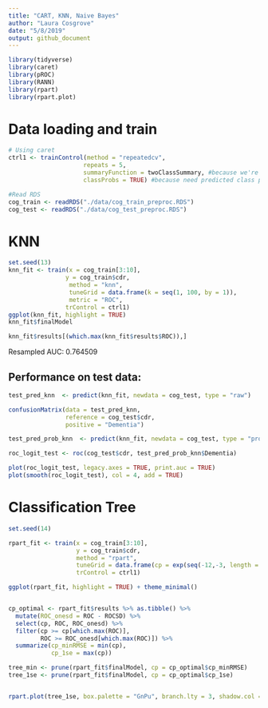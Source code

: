 ```yaml
---
title: "CART, KNN, Naive Bayes"
author: "Laura Cosgrove"
date: "5/8/2019"
output: github_document
---
```


```r
library(tidyverse)
library(caret)
library(pROC)
library(RANN)
library(rpart)
library(rpart.plot)

```

# Data loading and train 

```r
# Using caret
ctrl1 <- trainControl(method = "repeatedcv",
                     repeats = 5,
                     summaryFunction = twoClassSummary, #because we're in the two-class setting
                     classProbs = TRUE) #because need predicted class probabilities to get ROC curve

#Read RDS 
cog_train <- readRDS("./data/cog_train_preproc.RDS")
cog_test <- readRDS("./data/cog_test_preproc.RDS")
```


# KNN

```r
set.seed(13)
knn_fit <- train(x = cog_train[3:10],
                y = cog_train$cdr,
                 method = "knn",
                 tuneGrid = data.frame(k = seq(1, 100, by = 1)),
                 metric = "ROC",
                trControl = ctrl1)
ggplot(knn_fit, highlight = TRUE)
knn_fit$finalModel

knn_fit$results[(which.max(knn_fit$results$ROC)),]

```

Resampled AUC: 0.764509

## Performance on test data:
```r
test_pred_knn  <- predict(knn_fit, newdata = cog_test, type = "raw")

confusionMatrix(data = test_pred_knn, 
                reference = cog_test$cdr,
                positive = "Dementia")

test_pred_prob_knn  <- predict(knn_fit, newdata = cog_test, type = "prob")

roc_logit_test <- roc(cog_test$cdr, test_pred_prob_knn$Dementia)

plot(roc_logit_test, legacy.axes = TRUE, print.auc = TRUE) 
plot(smooth(roc_logit_test), col = 4, add = TRUE) 

```

# Classification Tree

```r
set.seed(14)

rpart_fit <- train(x = cog_train[3:10],
                   y = cog_train$cdr, 
                   method = "rpart",
                   tuneGrid = data.frame(cp = exp(seq(-12,-3, length = 100))),
                   trControl = ctrl1)

ggplot(rpart_fit, highlight = TRUE) + theme_minimal()


cp_optimal <- rpart_fit$results %>% as.tibble() %>% 
  mutate(ROC_onesd = ROC - ROCSD) %>% 
  select(cp, ROC, ROC_onesd) %>% 
  filter(cp >= cp[which.max(ROC)],
         ROC >= ROC_onesd[which.max(ROC)]) %>% 
  summarize(cp_minRMSE = min(cp),
            cp_1se = max(cp))

tree_min <- prune(rpart_fit$finalModel, cp = cp_optimal$cp_minRMSE)
tree_1se <- prune(rpart_fit$finalModel, cp = cp_optimal$cp_1se)


rpart.plot(tree_1se, box.palette = "GnPu", branch.lty = 3, shadow.col = "gray", nn = TRUE)

```

